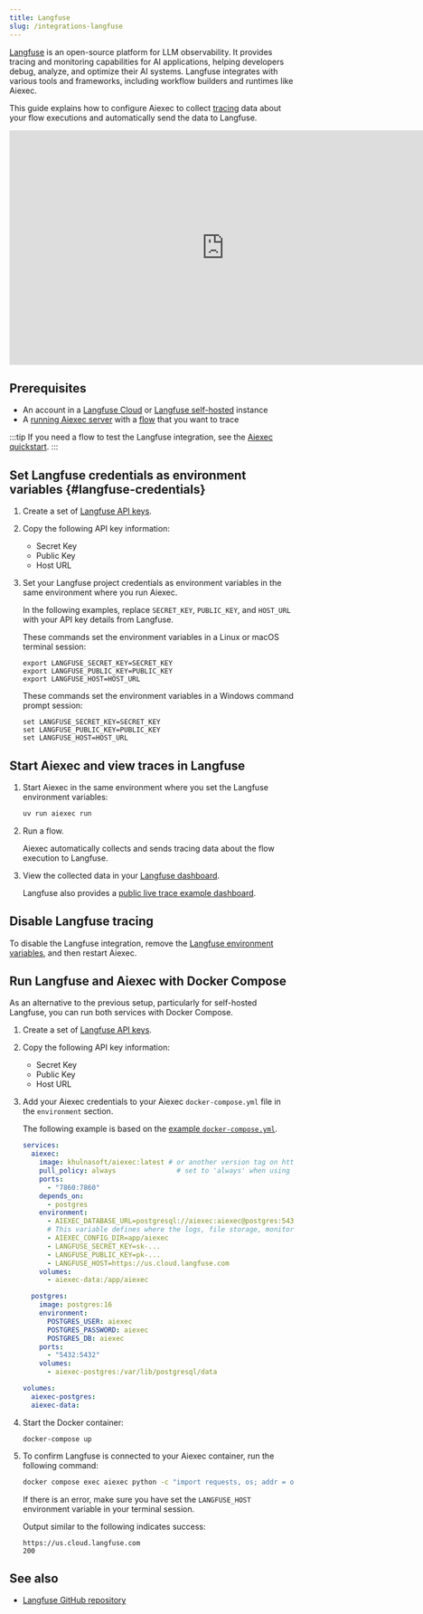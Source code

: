 ```yaml
---
title: Langfuse
slug: /integrations-langfuse
---
```



[Langfuse](https://langfuse.com) is an open-source platform for LLM observability. It provides tracing and monitoring capabilities for AI applications, helping developers debug, analyze, and optimize their AI systems. Langfuse integrates with various tools and frameworks, including workflow builders and runtimes like Aiexec.

This guide explains how to configure Aiexec to collect [tracing](https://langfuse.com/docs/tracing) data about your flow executions and automatically send the data to Langfuse.

<iframe width="760" height="415" src="https://www.youtube.com/embed/SA9gGbzwNGU?si=eDKvdtvhb3fJCSbl" title="YouTube video player" frameborder="0" allow="accelerometer; autoplay; clipboard-write; encrypted-media; gyroscope; picture-in-picture; web-share" referrerpolicy="strict-origin-when-cross-origin" allowfullscreen></iframe>

## Prerequisites

- An account in a [Langfuse Cloud](https://cloud.langfuse.com) or [Langfuse self-hosted](https://langfuse.com/self-hosting) instance
- A [running Aiexec server](/get-started-installation) with a [flow](/concepts-flows) that you want to trace

:::tip
If you need a flow to test the Langfuse integration, see the [Aiexec quickstart](/get-started-quickstart).
:::

## Set Langfuse credentials as environment variables {#langfuse-credentials}

1. Create a set of [Langfuse API keys](https://langfuse.com/faq/all/where-are-langfuse-api-keys).

2. Copy the following API key information:

    - Secret Key
    - Public Key
    - Host URL

3. Set your Langfuse project credentials as environment variables in the same environment where you run Aiexec.

    In the following examples, replace `SECRET_KEY`, `PUBLIC_KEY`, and `HOST_URL` with your API key details from Langfuse.

    <Tabs>
    <TabItem value="linux-macos" label="Linux or macOS" default>

    These commands set the environment variables in a Linux or macOS terminal session:

    ```
    export LANGFUSE_SECRET_KEY=SECRET_KEY
    export LANGFUSE_PUBLIC_KEY=PUBLIC_KEY
    export LANGFUSE_HOST=HOST_URL
    ```

    </TabItem>
    <TabItem value="windows" label="Windows">

    These commands set the environment variables in a Windows command prompt session:

    ```
    set LANGFUSE_SECRET_KEY=SECRET_KEY
    set LANGFUSE_PUBLIC_KEY=PUBLIC_KEY
    set LANGFUSE_HOST=HOST_URL
    ```

    </TabItem>
    </Tabs>

## Start Aiexec and view traces in Langfuse

1. Start Aiexec in the same environment where you set the Langfuse environment variables:

    ```bash
    uv run aiexec run
    ```

2. Run a flow.

    Aiexec automatically collects and sends tracing data about the flow execution to Langfuse.

3. View the collected data in your [Langfuse dashboard](https://langfuse.com/docs/analytics/overview).

    Langfuse also provides a [public live trace example dashboard](https://cloud.langfuse.com/project/cm0nywmaa005c3ol2msoisiho/traces/f016ae6d-4527-43f5-93ba-9d78388cd3d9).

## Disable Langfuse tracing

To disable the Langfuse integration, remove the [Langfuse environment variables](#langfuse-credentials), and then restart Aiexec.

## Run Langfuse and Aiexec with Docker Compose

As an alternative to the previous setup, particularly for self-hosted Langfuse, you can run both services with Docker Compose.

1. Create a set of [Langfuse API keys](https://langfuse.com/faq/all/where-are-langfuse-api-keys).

2. Copy the following API key information:

    - Secret Key
    - Public Key
    - Host URL

3. Add your Aiexec credentials to your Aiexec `docker-compose.yml` file in the `environment` section.

    The following example is based on the [example `docker-compose.yml`](https://github.com/khulnasoft/aiexec/blob/main/docker_example/docker-compose.yml).

    ```yml
    services:
      aiexec:
        image: khulnasoft/aiexec:latest # or another version tag on https://hub.docker.com/r/khulnasoft/aiexec
        pull_policy: always               # set to 'always' when using 'latest' image
        ports:
          - "7860:7860"
        depends_on:
          - postgres
        environment:
          - AIEXEC_DATABASE_URL=postgresql://aiexec:aiexec@postgres:5432/aiexec
          # This variable defines where the logs, file storage, monitor data and secret keys are stored.
          - AIEXEC_CONFIG_DIR=app/aiexec
          - LANGFUSE_SECRET_KEY=sk-...
          - LANGFUSE_PUBLIC_KEY=pk-...
          - LANGFUSE_HOST=https://us.cloud.langfuse.com
        volumes:
          - aiexec-data:/app/aiexec

      postgres:
        image: postgres:16
        environment:
          POSTGRES_USER: aiexec
          POSTGRES_PASSWORD: aiexec
          POSTGRES_DB: aiexec
        ports:
          - "5432:5432"
        volumes:
          - aiexec-postgres:/var/lib/postgresql/data

    volumes:
      aiexec-postgres:
      aiexec-data:
    ```

4. Start the Docker container:

    ```text
    docker-compose up
    ```

5. To confirm Langfuse is connected to your Aiexec container, run the following command:

    ```sh
    docker compose exec aiexec python -c "import requests, os; addr = os.environ.get('LANGFUSE_HOST'); print(addr); res = requests.get(addr, timeout=5); print(res.status_code)"
    ```

    If there is an error, make sure you have set the `LANGFUSE_HOST` environment variable in your terminal session.

    Output similar to the following indicates success:

    ```text
    https://us.cloud.langfuse.com
    200
    ```

## See also

* [Langfuse GitHub repository](https://github.com/langfuse/langfuse)